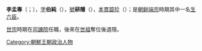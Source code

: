 '''李孟專'''（{{lang-ko|'''이맹전'''}}；{{bd|1392年||1480年}}），[[字|字]]'''伯純'''（{{lang-ko|'''백순'''}}），[[號|號]]'''耕隱'''（{{lang-ko|'''경은'''}}），[[本貫|本貫]][[碧珍|碧珍]]（{{lang-ko|벽진}}）；是[[李氏朝鮮|朝鲜]][[朝鲜端宗|端宗]]時期其中一名[[生六臣|生六臣]]。

[[朝鮮世宗|世宗]]時期在[[司諫院|司諫院]]任職，後來在[[朝鲜世祖|世祖]]奪位後退隱。

{{死六臣與生六臣}}
{{Korea-bio-stub}}

[[Category:朝鮮王朝政治人物|Category:朝鮮王朝政治人物]]